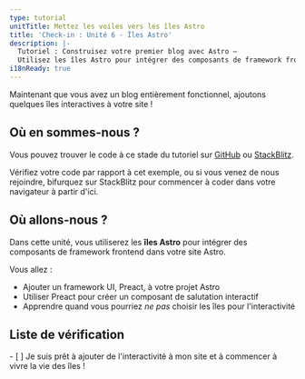 ```yaml
---
type: tutorial
unitTitle: Mettez les voiles vers les îles Astro
title: 'Check-in : Unité 6 - Îles Astro'
description: |-
  Tutoriel : Construisez votre premier blog avec Astro —
  Utilisez les îles Astro pour intégrer des composants de framework frontend dans votre site Astro
i18nReady: true
---
```



Maintenant que vous avez un blog entièrement fonctionnel, ajoutons quelques îles interactives à votre site !

## Où en sommes-nous ?

Vous pouvez trouver le code à ce stade du tutoriel sur [GitHub](https://github.com/withastro/blog-tutorial-demo/tree/unit-6/start) ou
[StackBlitz](https://stackblitz.com/github/withastro/blog-tutorial-demo/tree/unit-6/start?file=src/pages/index.astro).

Vérifiez votre code par rapport à cet exemple, ou si vous venez de nous rejoindre, bifurquez sur StackBlitz pour commencer à coder dans votre navigateur à partir d'ici.

## Où allons-nous ?

Dans cette unité, vous utiliserez les **îles Astro** pour intégrer des composants de framework frontend dans votre site Astro.

Vous allez :
- Ajouter un framework UI, Preact, à votre projet Astro
- Utiliser Preact pour créer un composant de salutation interactif
- Apprendre quand vous pourriez _ne pas_ choisir les îles pour l'interactivité


<Box icon="check-list">

## Liste de vérification

<Checklist key="interactivity">
- [ ] Je suis prêt à ajouter de l'interactivité à mon site et à commencer à vivre la vie des îles !
</Checklist>
</Box>
